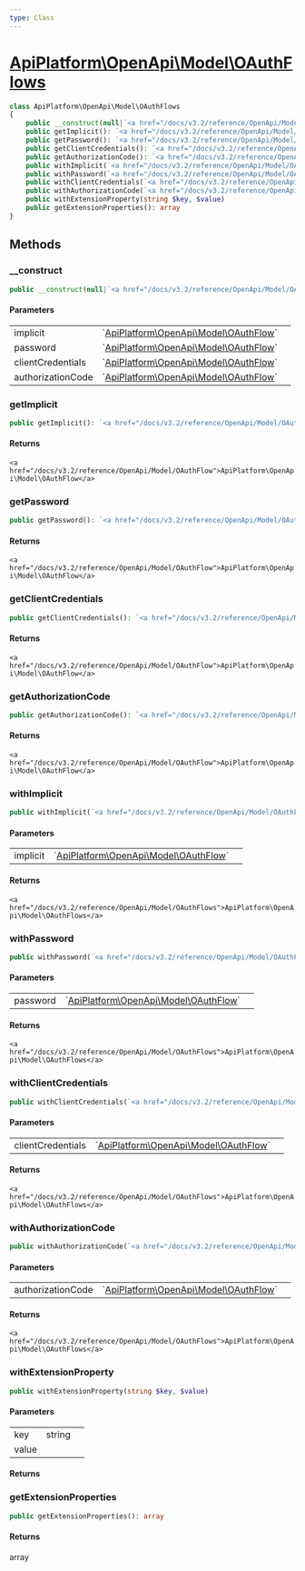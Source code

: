 ```yaml
---
type: Class
---
```


# [ApiPlatform\OpenApi\Model\OAuthFlows](/docs/v3.2/reference/OpenApi/Model/OAuthFlows)



```php
class ApiPlatform\OpenApi\Model\OAuthFlows
{
    public __construct(null|`<a href="/docs/v3.2/reference/OpenApi/Model/OAuthFlow">ApiPlatform\OpenApi\Model\OAuthFlow</a>` $implicit, null|`<a href="/docs/v3.2/reference/OpenApi/Model/OAuthFlow">ApiPlatform\OpenApi\Model\OAuthFlow</a>` $password, null|`<a href="/docs/v3.2/reference/OpenApi/Model/OAuthFlow">ApiPlatform\OpenApi\Model\OAuthFlow</a>` $clientCredentials, null|`<a href="/docs/v3.2/reference/OpenApi/Model/OAuthFlow">ApiPlatform\OpenApi\Model\OAuthFlow</a>` $authorizationCode)
    public getImplicit(): `<a href="/docs/v3.2/reference/OpenApi/Model/OAuthFlow">ApiPlatform\OpenApi\Model\OAuthFlow</a>`
    public getPassword(): `<a href="/docs/v3.2/reference/OpenApi/Model/OAuthFlow">ApiPlatform\OpenApi\Model\OAuthFlow</a>`
    public getClientCredentials(): `<a href="/docs/v3.2/reference/OpenApi/Model/OAuthFlow">ApiPlatform\OpenApi\Model\OAuthFlow</a>`
    public getAuthorizationCode(): `<a href="/docs/v3.2/reference/OpenApi/Model/OAuthFlow">ApiPlatform\OpenApi\Model\OAuthFlow</a>`
    public withImplicit(`<a href="/docs/v3.2/reference/OpenApi/Model/OAuthFlow">ApiPlatform\OpenApi\Model\OAuthFlow</a>` $implicit): `<a href="/docs/v3.2/reference/OpenApi/Model/OAuthFlows">ApiPlatform\OpenApi\Model\OAuthFlows</a>`
    public withPassword(`<a href="/docs/v3.2/reference/OpenApi/Model/OAuthFlow">ApiPlatform\OpenApi\Model\OAuthFlow</a>` $password): `<a href="/docs/v3.2/reference/OpenApi/Model/OAuthFlows">ApiPlatform\OpenApi\Model\OAuthFlows</a>`
    public withClientCredentials(`<a href="/docs/v3.2/reference/OpenApi/Model/OAuthFlow">ApiPlatform\OpenApi\Model\OAuthFlow</a>` $clientCredentials): `<a href="/docs/v3.2/reference/OpenApi/Model/OAuthFlows">ApiPlatform\OpenApi\Model\OAuthFlows</a>`
    public withAuthorizationCode(`<a href="/docs/v3.2/reference/OpenApi/Model/OAuthFlow">ApiPlatform\OpenApi\Model\OAuthFlow</a>` $authorizationCode): `<a href="/docs/v3.2/reference/OpenApi/Model/OAuthFlows">ApiPlatform\OpenApi\Model\OAuthFlows</a>`
    public withExtensionProperty(string $key, $value)
    public getExtensionProperties(): array
}
```
## Methods

### __construct



```php
public __construct(null|`<a href="/docs/v3.2/reference/OpenApi/Model/OAuthFlow">ApiPlatform\OpenApi\Model\OAuthFlow</a>` $implicit, null|`<a href="/docs/v3.2/reference/OpenApi/Model/OAuthFlow">ApiPlatform\OpenApi\Model\OAuthFlow</a>` $password, null|`<a href="/docs/v3.2/reference/OpenApi/Model/OAuthFlow">ApiPlatform\OpenApi\Model\OAuthFlow</a>` $clientCredentials, null|`<a href="/docs/v3.2/reference/OpenApi/Model/OAuthFlow">ApiPlatform\OpenApi\Model\OAuthFlow</a>` $authorizationCode)
```

#### Parameters

<table><tbody>
<tr><td>implicit</td><td>`<a href="/docs/v3.2/reference/OpenApi/Model/OAuthFlow">ApiPlatform\OpenApi\Model\OAuthFlow</a>`</td><td></td></tr><tr><td>password</td><td>`<a href="/docs/v3.2/reference/OpenApi/Model/OAuthFlow">ApiPlatform\OpenApi\Model\OAuthFlow</a>`</td><td></td></tr><tr><td>clientCredentials</td><td>`<a href="/docs/v3.2/reference/OpenApi/Model/OAuthFlow">ApiPlatform\OpenApi\Model\OAuthFlow</a>`</td><td></td></tr><tr><td>authorizationCode</td><td>`<a href="/docs/v3.2/reference/OpenApi/Model/OAuthFlow">ApiPlatform\OpenApi\Model\OAuthFlow</a>`</td><td></td></tr>
</tbody>
</table>

### getImplicit



```php
public getImplicit(): `<a href="/docs/v3.2/reference/OpenApi/Model/OAuthFlow">ApiPlatform\OpenApi\Model\OAuthFlow</a>`
```

#### Returns

`<a href="/docs/v3.2/reference/OpenApi/Model/OAuthFlow">ApiPlatform\OpenApi\Model\OAuthFlow</a>`

### getPassword



```php
public getPassword(): `<a href="/docs/v3.2/reference/OpenApi/Model/OAuthFlow">ApiPlatform\OpenApi\Model\OAuthFlow</a>`
```

#### Returns

`<a href="/docs/v3.2/reference/OpenApi/Model/OAuthFlow">ApiPlatform\OpenApi\Model\OAuthFlow</a>`

### getClientCredentials



```php
public getClientCredentials(): `<a href="/docs/v3.2/reference/OpenApi/Model/OAuthFlow">ApiPlatform\OpenApi\Model\OAuthFlow</a>`
```

#### Returns

`<a href="/docs/v3.2/reference/OpenApi/Model/OAuthFlow">ApiPlatform\OpenApi\Model\OAuthFlow</a>`

### getAuthorizationCode



```php
public getAuthorizationCode(): `<a href="/docs/v3.2/reference/OpenApi/Model/OAuthFlow">ApiPlatform\OpenApi\Model\OAuthFlow</a>`
```

#### Returns

`<a href="/docs/v3.2/reference/OpenApi/Model/OAuthFlow">ApiPlatform\OpenApi\Model\OAuthFlow</a>`

### withImplicit



```php
public withImplicit(`<a href="/docs/v3.2/reference/OpenApi/Model/OAuthFlow">ApiPlatform\OpenApi\Model\OAuthFlow</a>` $implicit): `<a href="/docs/v3.2/reference/OpenApi/Model/OAuthFlows">ApiPlatform\OpenApi\Model\OAuthFlows</a>`
```

#### Parameters

<table><tbody>
<tr><td>implicit</td><td>`<a href="/docs/v3.2/reference/OpenApi/Model/OAuthFlow">ApiPlatform\OpenApi\Model\OAuthFlow</a>`</td><td></td></tr>
</tbody>
</table>

#### Returns

`<a href="/docs/v3.2/reference/OpenApi/Model/OAuthFlows">ApiPlatform\OpenApi\Model\OAuthFlows</a>`

### withPassword



```php
public withPassword(`<a href="/docs/v3.2/reference/OpenApi/Model/OAuthFlow">ApiPlatform\OpenApi\Model\OAuthFlow</a>` $password): `<a href="/docs/v3.2/reference/OpenApi/Model/OAuthFlows">ApiPlatform\OpenApi\Model\OAuthFlows</a>`
```

#### Parameters

<table><tbody>
<tr><td>password</td><td>`<a href="/docs/v3.2/reference/OpenApi/Model/OAuthFlow">ApiPlatform\OpenApi\Model\OAuthFlow</a>`</td><td></td></tr>
</tbody>
</table>

#### Returns

`<a href="/docs/v3.2/reference/OpenApi/Model/OAuthFlows">ApiPlatform\OpenApi\Model\OAuthFlows</a>`

### withClientCredentials



```php
public withClientCredentials(`<a href="/docs/v3.2/reference/OpenApi/Model/OAuthFlow">ApiPlatform\OpenApi\Model\OAuthFlow</a>` $clientCredentials): `<a href="/docs/v3.2/reference/OpenApi/Model/OAuthFlows">ApiPlatform\OpenApi\Model\OAuthFlows</a>`
```

#### Parameters

<table><tbody>
<tr><td>clientCredentials</td><td>`<a href="/docs/v3.2/reference/OpenApi/Model/OAuthFlow">ApiPlatform\OpenApi\Model\OAuthFlow</a>`</td><td></td></tr>
</tbody>
</table>

#### Returns

`<a href="/docs/v3.2/reference/OpenApi/Model/OAuthFlows">ApiPlatform\OpenApi\Model\OAuthFlows</a>`

### withAuthorizationCode



```php
public withAuthorizationCode(`<a href="/docs/v3.2/reference/OpenApi/Model/OAuthFlow">ApiPlatform\OpenApi\Model\OAuthFlow</a>` $authorizationCode): `<a href="/docs/v3.2/reference/OpenApi/Model/OAuthFlows">ApiPlatform\OpenApi\Model\OAuthFlows</a>`
```

#### Parameters

<table><tbody>
<tr><td>authorizationCode</td><td>`<a href="/docs/v3.2/reference/OpenApi/Model/OAuthFlow">ApiPlatform\OpenApi\Model\OAuthFlow</a>`</td><td></td></tr>
</tbody>
</table>

#### Returns

`<a href="/docs/v3.2/reference/OpenApi/Model/OAuthFlows">ApiPlatform\OpenApi\Model\OAuthFlows</a>`

### withExtensionProperty



```php
public withExtensionProperty(string $key, $value)
```

#### Parameters

<table><tbody>
<tr><td>key</td><td>string</td><td></td></tr><tr><td>value</td><td></td><td></td></tr>
</tbody>
</table>

#### Returns



### getExtensionProperties



```php
public getExtensionProperties(): array
```

#### Returns

array

